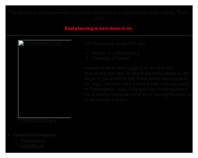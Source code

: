 <div style='width: 600px; background-color: #000000; border: 1px #dddddd solid; margin-left: auto; margin-right: auto;'>
<div style='width: 600px; text-align: center; border-bottom: 1px #999999 dotted;'>The editors of this page need to contact januszeal in irc before they keep editing. Thank you.
<br><br><span style='font-weight: bold; color: #ff0000;'>Raid planning is best done in irc.</span>
</div>
<div style='width: 250px; overflow: hidden; position: relative; float: left'>
[[Image:123100030553.jpg|250px]]
</div>
<div style='width: 345px; margin: 2px; position: relative; float: right;'>
For discussion about this raid:
* Server: irc.netchan.org
* Channel: #Twiraid 

People need to start logging on to here and discussing this shit. In-depth planning needs to get done. If you come in and there aren't many people on, stay. The raid can't become epic without plenty of /i/nsurgents. Also, if people aren't talking much, it's probably because we're busy doxing the admins or analyzing a target.
</div>
<div style='width: 100%; clear: both'></div>
<div style='width: 100%; margin-top: 15px; margin-bottom: 15px;'>
* '''Current Information'''
** [http://freetexthost.com/tfrbac1uag freetexthost]
** [http://pastebin.ca/1300616 pastebin.ca]
</div>
</div>